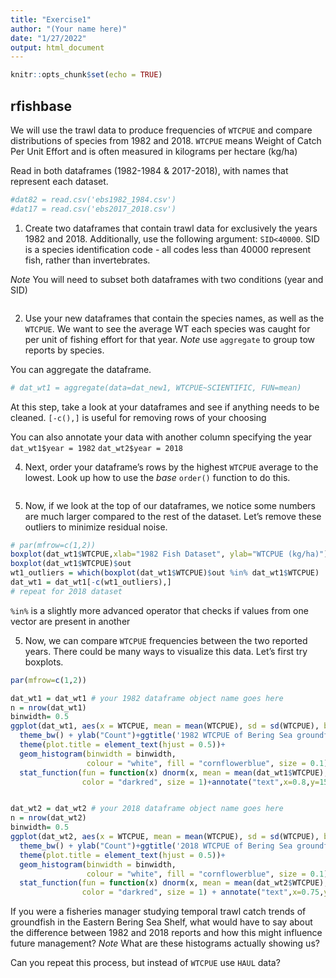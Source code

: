 ```yaml
---
title: "Exercise1"
author: "(Your name here)"
date: "1/27/2022"
output: html_document
---
```


```r
knitr::opts_chunk$set(echo = TRUE)
```

## rfishbase
We will use the trawl data to produce frequencies of `WTCPUE` and compare distributions of species from 1982 and 2018. `WTCPUE` means Weight of Catch Per Unit Effort and is often measured in kilograms per hectare (kg/ha)

Read in both dataframes (1982-1984 & 2017-2018), with names that represent each dataset.  
  
```r
#dat82 = read.csv('ebs1982_1984.csv')
#dat17 = read.csv('ebs2017_2018.csv')
```
  

1) Create two dataframes that contain trawl data for exclusively the years 1982 and 2018. Additionally, use the following argument: `SID<40000`. SID is a species identification code - all codes less than 40000 represent fish, rather than invertebrates.

*Note* You will need to subset both dataframes with two conditions (year and SID) 


```r

```
  
2) Use your new dataframes that contain the species names, as well as the `WTCPUE`. We want to see the average WT each species was caught for per unit of fishing effort for that year. *Note* use `aggregate` to group tow reports by species.

You can aggregate the dataframe. 

```r
# dat_wt1 = aggregate(data=dat_new1, WTCPUE~SCIENTIFIC, FUN=mean)
```

At this step, take a look at your dataframes and see if anything needs to be cleaned.
`[-c(),]` is useful for removing rows of your choosing

You can also annotate your data with another column specifying the year
`dat_wt1$year = 1982`
`dat_wt2$year = 2018`


4) Next, order your dataframe's rows by the highest `WTCPUE` average to the lowest. Look up how to use the *base* `order()` function to do this.
```r

```


5) Now, if we look at the top of our dataframes, we notice some numbers are much larger compared to the rest of the dataset. Let's remove these outliers to minimize residual noise.

```r
# par(mfrow=c(1,2))
boxplot(dat_wt1$WTCPUE,xlab="1982 Fish Dataset", ylab="WTCPUE (kg/ha)")
boxplot(dat_wt1$WTCPUE)$out
wt1_outliers = which(boxplot(dat_wt1$WTCPUE)$out %in% dat_wt1$WTCPUE)
dat_wt1 = dat_wt1[-c(wt1_outliers),]
# repeat for 2018 dataset
```

`%in%` is a slightly more advanced operator that checks if values from one vector are present in another

5) Now, we can compare `WTCPUE` frequencies between the two reported years. There could be many ways to visualize this data. Let's first try boxplots.

```r
par(mfrow=c(1,2))

dat_wt1 = dat_wt1 # your 1982 dataframe object name goes here
n = nrow(dat_wt1)
binwidth= 0.5
ggplot(dat_wt1, aes(x = WTCPUE, mean = mean(WTCPUE), sd = sd(WTCPUE), binwidth = binwidth, n = n)) +
  theme_bw() + ylab("Count")+ggtitle('1982 WTCPUE of Bering Sea groundfish')+xlab('WTCPUE (kg/ha)')+
  theme(plot.title = element_text(hjust = 0.5))+
  geom_histogram(binwidth = binwidth, 
                 colour = "white", fill = "cornflowerblue", size = 0.1) +
  stat_function(fun = function(x) dnorm(x, mean = mean(dat_wt1$WTCPUE), sd = sd(dat_wt1$WTCPUE)) * n * binwidth,
                color = "darkred", size = 1)+annotate("text",x=0.8,y=15,label=paste("Mean=",signif(mean(dat_wt1$WTCPUE),3),"kg/ha"))


dat_wt2 = dat_wt2 # your 2018 dataframe object name goes here
n = nrow(dat_wt2)
binwidth= 0.5
ggplot(dat_wt2, aes(x = WTCPUE, mean = mean(WTCPUE), sd = sd(WTCPUE), binwidth = binwidth, n = n)) +
  theme_bw() + ylab("Count")+ggtitle('2018 WTCPUE of Bering Sea groundfish')+xlab('WTCPUE (kg/ha)')+
  theme(plot.title = element_text(hjust = 0.5))+
  geom_histogram(binwidth = binwidth, 
                 colour = "white", fill = "cornflowerblue", size = 0.1) +
  stat_function(fun = function(x) dnorm(x, mean = mean(dat_wt2$WTCPUE), sd = sd(dat_wt2$WTCPUE)) * n * binwidth,
                color = "darkred", size = 1) + annotate("text",x=0.75,y=18,label=paste("Mean=",signif(mean(dat_wt2$WTCPUE),3),"kg/ha"))
```


If you were a fisheries manager studying temporal trawl catch trends of groundfish in the Eastern Bering Sea Shelf, what would have to say about the difference between 1982 and 2018 reports and how this might influence future management? *Note* What are these histograms actually showing us?



Can you repeat this process, but instead of `WTCPUE` use `HAUL` data?


 





